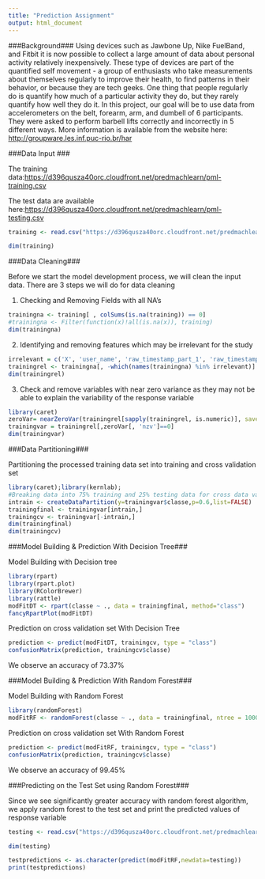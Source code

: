 ```yaml
---
title: "Prediction Assignment"
output: html_document
---
```

###Background###
Using devices such as Jawbone Up, Nike FuelBand, and Fitbit it is now possible to collect a large amount of data about personal activity relatively inexpensively. These type of devices are part of the quantified self movement - a group of enthusiasts who take measurements about themselves regularly to improve their health, to find patterns in their behavior, or because they are tech geeks. One thing that people regularly do is quantify how much of a particular activity they do, but they rarely quantify how well they do it. In this project, our goal will be to use data from accelerometers on the belt, forearm, arm, and dumbell of 6 participants. They were asked to perform barbell lifts correctly and incorrectly in 5 different ways. More information is available from the website here: <http://groupware.les.inf.puc-rio.br/har> 

###Data Input ###

The training data:<https://d396qusza40orc.cloudfront.net/predmachlearn/pml-training.csv>

The test data are available here:<https://d396qusza40orc.cloudfront.net/predmachlearn/pml-testing.csv>

```r
training <- read.csv("https://d396qusza40orc.cloudfront.net/predmachlearn/pml-training.csv", na.strings=c("", "NA", "NULL", "#DIV/0!"))

dim(training)

```

###Data Cleaning###

Before we start the model development process, we will clean the input data. There are 3 steps we will do for data cleaning

1) Checking and Removing Fields with all NA's

```r

trainingna <- training[ , colSums(is.na(training)) == 0]
#trainingna <- Filter(function(x)!all(is.na(x)), training)
dim(trainingna)

```

2) Identifying and removing features which may be irrelevant for the study

```r

irrelevant = c('X', 'user_name', 'raw_timestamp_part_1', 'raw_timestamp_part_2', 'cvtd_timestamp', 'new_window', 'num_window')
trainingrel <- trainingna[, -which(names(trainingna) %in% irrelevant)]
dim(trainingrel)

```

3) Check and remove variables with near zero variance as they may not be able to explain the variability of the response variable

```r

library(caret)
zeroVar= nearZeroVar(trainingrel[sapply(trainingrel, is.numeric)], saveMetrics = TRUE)
trainingvar = trainingrel[,zeroVar[, 'nzv']==0]
dim(trainingvar)

```

###Data Partitioning###

Partitioning the processed training data set into training and cross validation set

```r

library(caret);library(kernlab);
#Breaking data into 75% training and 25% testing data for cross data validation
intrain <- createDataPartition(y=trainingvar$classe,p=0.6,list=FALSE)
trainingfinal <- trainingvar[intrain,]
trainingcv <- trainingvar[-intrain,]
dim(trainingfinal)
dim(trainingcv)

```


###Model Building & Prediction With Decision Tree###

Model Building with Decision tree

```r
library(rpart)
library(rpart.plot)
library(RColorBrewer)
library(rattle)
modFitDT <- rpart(classe ~ ., data = trainingfinal, method="class")
fancyRpartPlot(modFitDT)

```

Prediction on cross validation set With Decision Tree

```r
prediction <- predict(modFitDT, trainingcv, type = "class")
confusionMatrix(prediction, trainingcv$classe)

```
We observe an accuracy of 73.37%

###Model Building & Prediction With Random Forest###

Model Building with Random Forest

```r
library(randomForest)
modFitRF <- randomForest(classe ~ ., data = trainingfinal, ntree = 1000)

```

Prediction on cross validation set With Random Forest

```r
prediction <- predict(modFitRF, trainingcv, type = "class")
confusionMatrix(prediction, trainingcv$classe)

```
We observe an accuracy of 99.45%


###Predicting on the Test Set using Random Forest###

Since we see significantly greater accuracy with random forest algorithm, we apply random forest to the test set and print the predicted values of response variable

```r

testing <- read.csv("https://d396qusza40orc.cloudfront.net/predmachlearn/pml-testing.csv", na.strings=c("", "NA", "NULL", "#DIV/0!"))

dim(testing)

testpredictions <- as.character(predict(modFitRF,newdata=testing))
print(testpredictions)


```



